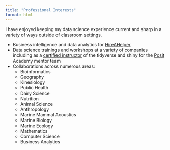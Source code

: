 ```yaml
---
title: "Professional Interests"
format: html
---
```


I have enjoyed keeping my data science experience current and sharp in a variety of ways outside of classroom settings.

-   Business intelligence and data analytics for [HireAHelper](https://www.hireahelper.com/?kw=hireahelper&cpn=71994171&utm_term=hireahelper&utm_campaign=&utm_source=google&utm_medium=cpc&hsa_acc=1622056249&hsa_cam=71994171&hsa_grp=2651467251&hsa_ad=715480263259&hsa_src=g&hsa_tgt=kwd-488446128632&hsa_kw=hireahelper&hsa_mt=b&hsa_net=adwords&hsa_ver=3&gad_source=1&gclid=Cj0KCQjwna6_BhCbARIsALId2Z20zTiBKLFvFPbrYHUqxND61mdwwqGSDemkR7KKtuCX-TqCD9RgY7QaAsPKEALw_wcB)
-   Data science trainings and workshops at a variety of companies including as a [certified instructor](https://education.rstudio.com/trainers/) of the tidyverse and shiny for the [Posit](https://posit.co/) Academy mentor team
-   Collaborations across numerous areas:
    -   Bioinformatics
    -   Geography
    -   Kinesiology
    -   Public Health
    -   Dairy Science
    -   Nutrition
    -   Animal Science
    -   Anthropology
    -   Marine Mammal Acoustics
    -   Marine Biology
    -   Marine Ecology
    -   Mathematics
    -   Computer Science
    -   Business Analytics
